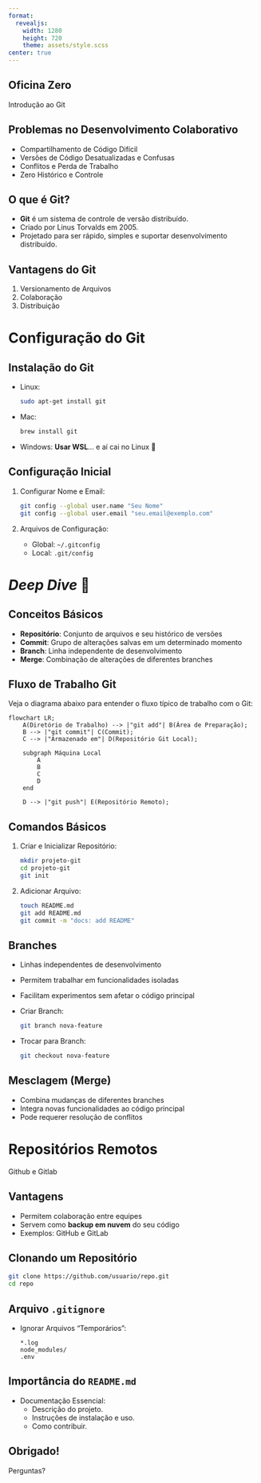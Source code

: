 ```yaml
---
format: 
  revealjs:
    width: 1280
    height: 720
    theme: assets/style.scss
center: true
---
```


## Oficina Zero {.title-slide}

Introdução ao Git

## Problemas no Desenvolvimento Colaborativo

- Compartilhamento de Código Difícil
- Versões de Código Desatualizadas e Confusas
- Conflitos e Perda de Trabalho
- Zero Histórico e Controle

## O que é Git?

- **Git** é um sistema de controle de versão distribuído.
- Criado por Linus Torvalds em 2005.
- Projetado para ser rápido, simples e suportar desenvolvimento distribuído.

## Vantagens do Git

1. Versionamento de Arquivos
2. Colaboração
3. Distribuição

# Configuração do Git {.chapter-slide}

## Instalação do Git

- Linux: 

    ```bash
    sudo apt-get install git
    ```
- Mac:

    ```bash
    brew install git
    ```
- Windows: **Usar WSL**... e aí cai no Linux 💪

## Configuração Inicial

1. Configurar Nome e Email:

    ```bash
    git config --global user.name "Seu Nome"
    git config --global user.email "seu.email@exemplo.com"
    ```
2. Arquivos de Configuração:
    - Global: `~/.gitconfig`
    - Local: `.git/config`

# *Deep Dive* 🌊 {.chapter-slide}

## Conceitos Básicos

- **Repositório**: Conjunto de arquivos e seu histórico de versões
- **Commit**: Grupo de alterações salvas em um determinado momento
- **Branch**: Linha independente de desenvolvimento
- **Merge**: Combinação de alterações de diferentes branches

## Fluxo de Trabalho Git

Veja o diagrama abaixo para entender o fluxo típico de trabalho com o Git:

```mermaid
flowchart LR;
    A(Diretório de Trabalho) --> |"git add"| B(Área de Preparação);
    B --> |"git commit"| C(Commit);
    C --> |"Armazenado em"| D(Repositório Git Local);

    subgraph Máquina Local
        A
        B
        C
        D
    end

    D --> |"git push"| E(Repositório Remoto);
```

## Comandos Básicos

1. Criar e Inicializar Repositório:

    ```bash
    mkdir projeto-git
    cd projeto-git
    git init
    ```

2. Adicionar Arquivo:

    ```bash
    touch README.md
    git add README.md
    git commit -m "docs: add README"
    ```

## Branches

- Linhas independentes de desenvolvimento
- Permitem trabalhar em funcionalidades isoladas
- Facilitam experimentos sem afetar o código principal
- Criar Branch:

    ```bash
    git branch nova-feature
    ```
- Trocar para Branch:

    ```bash
    git checkout nova-feature
    ```

## Mesclagem (Merge)

- Combina mudanças de diferentes branches
- Integra novas funcionalidades ao código principal
- Pode requerer resolução de conflitos

# Repositórios Remotos {.chapter-slide}

Github e Gitlab

## Vantagens

- Permitem colaboração entre equipes
- Servem como **backup em nuvem** do seu código
- Exemplos: GitHub e GitLab

## Clonando um Repositório

```bash
git clone https://github.com/usuario/repo.git
cd repo
```

## Arquivo `.gitignore`

- Ignorar Arquivos "Temporários":

    ```plaintext
    *.log
    node_modules/
    .env
    ```

## Importância do `README.md`

- Documentação Essencial:
  - Descrição do projeto.
  - Instruções de instalação e uso.
  - Como contribuir.

## Obrigado! {.thanks-slide}

Perguntas?